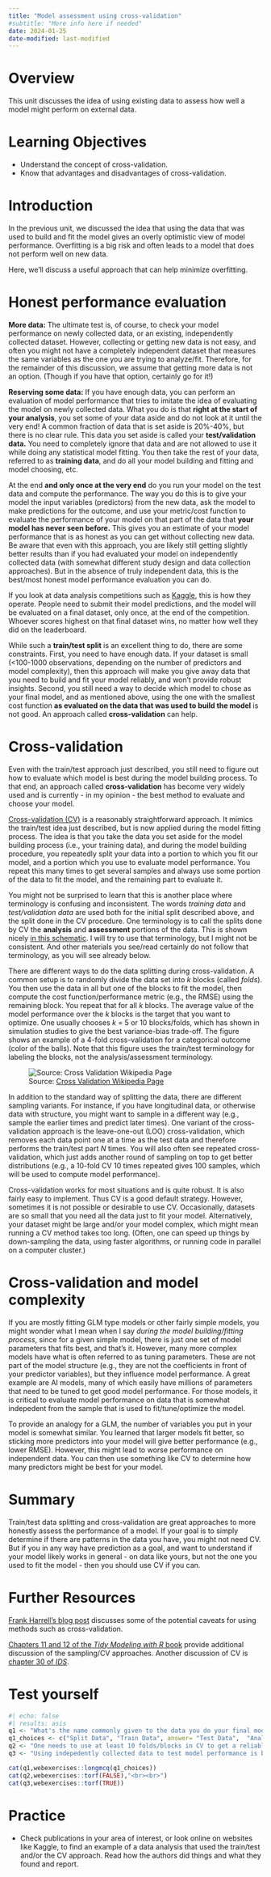 ```yaml
---
title: "Model assessment using cross-validation"
#subtitle: "More info here if needed"
date: 2024-01-25
date-modified: last-modified
---
```


# Overview

This unit discusses the idea of using existing data to assess how well a model might perform on external data.


# Learning Objectives

* Understand the concept of cross-validation.
* Know that advantages and disadvantages of cross-validation.


# Introduction

In the previous unit, we discussed the idea that using the data that was used to build and fit the model gives an overly optimistic view of model performance. Overfitting is a big risk and often leads to a model that does not perform well on new data.

Here, we'll discuss a useful approach that can help minimize overfitting.

# Honest performance evaluation

**More data:** The ultimate test is, of course, to check your model performance on newly collected data, or an existing, independently collected dataset. However, collecting or getting new data is not easy, and often you might not have a completely independent dataset that measures the same variables as the one you are trying to analyze/fit. Therefore, for the remainder of this discussion, we assume that getting more data is not an option. (Though if you have that option, certainly go for it!)

**Reserving some data:** If you have enough data, you can perform an evaluation of model performance that tries to imitate the idea of evaluating the model on newly collected data. What you do is that **right at the start of your analysis**, you set some of your data aside and do not look at it until the very end! A common fraction of data that is set aside is 20%-40%, but there is no clear rule. This data you set aside is called your **test/validation data.** You need to completely ignore that data and are not allowed to use it while doing any statistical model fitting. You then take the rest of your data, referred to as **training data**, and do all your model building and fitting and model choosing, etc.

At the end **and only once at the very end** do you run your model on the test data and compute the performance. The way you do this is to give your model the input variables (predictors) from the new data, ask the model to make predictions for the outcome, and use your metric/cost function to evaluate the performance of your model on that part of the data that **your model has never seen before.** This gives you an estimate of your model performance that is as honest as you can get without collecting new data. Be aware that even with this approach, you are likely still getting slightly better results than if you had evaluated your model on independently collected data (with somewhat different study design and data collection approaches). But in the absence of truly independent data, this is the best/most honest model performance evaluation you can do.

If you look at data analysis competitions such as [Kaggle](https://www.kaggle.com/), this is how they operate. People need to submit their model predictions, and the model will be evaluated on a final dataset, only once, at the end of the competition. Whoever scores highest on that final dataset wins, no matter how well they did on the leaderboard.

While such a **train/test split** is an excellent thing to do, there are some constraints. First, you need to have enough data. If your dataset is small (\<100-1000 observations, depending on the number of predictors and model complexity), then this approach will make you give away data that you need to build and fit your model reliably, and won't provide robust insights. Second, you still need a way to decide which model to chose as your final model, and as mentioned above, using the one with the smallest cost function **as evaluated on the data that was used to build the model** is not good. An approach called **cross-validation** can help.


# Cross-validation

Even with the train/test approach just described, you still need to figure out how to evaluate which model is best during the model building process. To that end, an approach called **cross-validation** has become very widely used and is currently - in my opinion - the best method to evaluate and choose your model.

[Cross-validation (CV)](https://en.wikipedia.org/wiki/Cross-validation_(statistics)) is a reasonably straightforward approach. It mimics the train/test idea just described, but is now applied during the model fitting process. The idea is that you take the data you set aside for the model building process (i.e., your training data), and during the model building procedure, you repeatedly split your data into a portion to which you fit our model, and a portion which you use to evaluate model performance. You repeat this many times to get several samples and always use some portion of the data to fit the model, and the remaining part to evaluate it.

::: {.note}
You might not be surprised to learn that this is another place where terminology is confusing and inconsistent. The words *training data* and *test/validation data* are used both for the initial split described above, and the split done in the CV procedure. One terminology is to call the splits done by CV the **analysis** and **assessment** portions of the data. This is shown nicely [in this schematic](https://www.tidymodels.org/start/resampling/#resampling). I will try to use that terminology, but I might not be consistent. And other materials you see/read certainly do not follow that terminology, as you will see already below.
:::

There are different ways to do the data splitting during cross-validation. A common setup is to randomly divide the data set into *k* blocks (called *folds*). You then use the data in all but one of the blocks to fit the model, then compute the cost function/performance metric (e.g., the RMSE) using the remaining block. You repeat that for all *k* blocks. The average value of the model performance over the *k* blocks is the target that you want to optimize. One usually chooses *k* = 5 or 10 blocks/folds, which has shown in simulation studies to give the best variance-bias trade-off. The figure shows an example of a 4-fold cross-validation for a categorical outcome (color of the balls). Note that this figure uses the train/test terminology for labeling the blocks, not the analysis/assessment terminology.

![Source: [Cross Validation Wikipedia Page](https://en.wikipedia.org/wiki/Cross-validation_(statistics))](cross_validation.jpg){fig-alt="A schematic showing data represented as green and red circles, with some data labeled test data and some training data. Each row shows the data, with always a different portion of the training data being separated, as indicated by a box. The data outside the box is used for model training, the data inside the box is used for the cross-validation."}

In addition to the standard way of splitting the data, there are different sampling variants. For instance, if you have longitudinal data, or otherwise data with structure, you might want to sample in a different way (e.g., sample the earlier times and predict later times). One variant of the cross-validation approach is the leave-one-out (LOO) cross-validation, which removes each data point one at a time as the test data and therefore performs the train/test part *N* times. You will also often see repeated cross-validation, which just adds another round of sampling on top to get better distributions (e.g., a 10-fold CV 10 times repeated gives 100 samples, which will be used to compute model performance).

Cross-validation works for most situations and is quite robust. It is also fairly easy to implement. Thus CV is a good default strategy. However, sometimes it is not possible or desirable to use CV. Occasionally, datasets are so small that you need all the data just to fit your model. Alternatively, your dataset might be large and/or your model complex, which might mean running a CV method takes too long. (Often, one can speed up things by down-sampling the data, using faster algorithms, or running code in parallel on a computer cluster.)


# Cross-validation and model complexity

If you are mostly fitting GLM type models or other fairly simple models, you might wonder what I mean when I say _during the model building/fitting process_, since for a given simple model, there is just one set of model parameters that fits best, and that's it. However, many more complex models have what is often referred to as tuning parameters. These are not part of the model structure (e.g., they are not the coefficients in front of your predictor variables), but they influence model performance. A great example are AI models, many of which easily have millions of parameters that need to be tuned to get good model performance. For those models, it is critical to evaluate model performance on data that is somewhat indepedent from the sample that is used to fit/tune/optimize the model.

To provide an analogy for a GLM, the number of variables you put in your model is somewhat similar. You learned that larger models fit better, so sticking more predictors into your model will give better performance (e.g., lower RMSE). However, this might lead to worse performance on independent data. You can then use something like CV to determine how many predictors might be best for your model.


# Summary

Train/test data splitting and cross-validation are great approaches to more honestly assess the performance of a model. If your goal is to simply determine if there are patterns in the data you have, you might not need CV. But if you in any way have prediction as a goal, and want to understand if your model likely works in general - on data like yours, but not the one you used to fit the model - then you should use CV if you can.


# Further Resources

[Frank Harrell's blog post](https://www.fharrell.com/post/split-val/) discusses some of the potential caveats for using methods such as cross-validation.

[Chapters 11 and 12 of the *Tidy Modeling with R* book](https://www.tmwr.org/) provide additional discussion of the sampling/CV approaches. Another discussion of CV is [chapter 30 of *IDS*](https://rafalab.github.io/dsbook/cross-validation.html).


# Test yourself

```r
#| echo: false
#| results: asis
q1 <- "What's the name commonly given to the data you do your final model evaluation?"
q1_choices <- c("Split Data", "Train Data", answer= "Test Data",  "Analysis Data")
q2 <- "One needs to use at least 10 folds/blocks in CV to get a reliable answer."
q3 <- "Using indepedently collected data to test model performance is better than using train/test or CV."

cat(q1,webexercises::longmcq(q1_choices))
cat(q2,webexercises::torf(FALSE),"<br><br>")
cat(q3,webexercises::torf(TRUE))
```



# Practice

* Check publications in your area of interest, or look online on websites like Kaggle, to find an example of a data analysis that used the train/test and/or the CV approach. Read how the authors did things and what they found and report.
